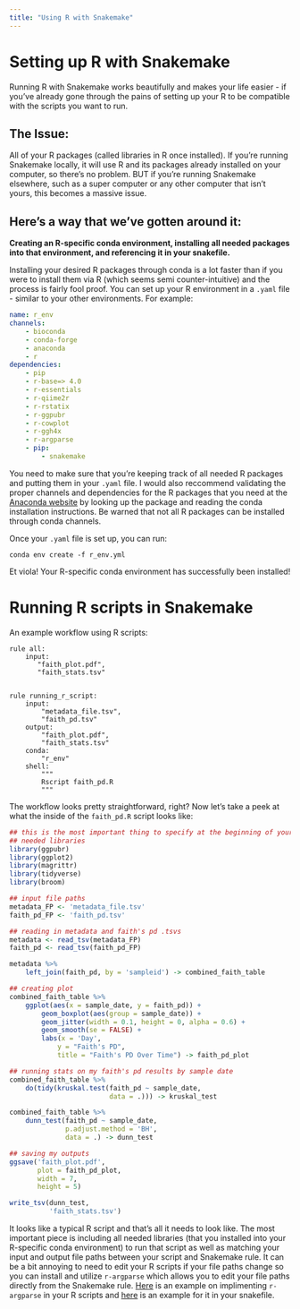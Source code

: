 ```yaml
---
title: "Using R with Snakemake"
---
```


# Setting up R with Snakemake 
Running R with Snakemake works beautifully and makes your life easier - if you've already gone through the pains of setting up your R to be compatible with the scripts you want to run. 

## The Issue: 
All of your R packages (called libraries in R once installed). If you're running Snakemake locally, it will use R and its packages already installed on your computer, so there's no problem. BUT if you're running Snakemake elsewhere, such as a super computer or any other computer that isn't yours, this becomes a massive issue. 

## Here's a way that we've gotten around it:

**Creating an R-specific conda environment, installing all needed packages into that environment, and referencing it in your snakefile.**
    
Installing your desired R packages through conda is a lot faster than if you were to install them via R (which seems semi counter-intuitive) and the process is fairly fool proof. You can set up your R environment in a `.yaml` file - similar to your other environments. For example:

```yaml
name: r_env
channels:
    - bioconda
    - conda-forge
    - anaconda
    - r
dependencies:
    - pip
    - r-base=> 4.0
    - r-essentials
    - r-qiime2r
    - r-rstatix
    - r-ggpubr
    - r-cowplot
    - r-ggh4x
    - r-argparse
    - pip:
        - snakemake
```

You need to make sure that you're keeping track of all needed R packages and putting them in your `.yaml` file. I would also reccommend validating the proper channels and dependencies for the R packages that you need at the [Anaconda website](https://anaconda.org/anaconda/repo) by looking up the package and reading the conda installation instructions. Be warned that not all R packages can be installed through conda channels. 

Once your `.yaml` file is set up, you can run:

```
conda env create -f r_env.yml
```

Et viola! Your R-specific conda environment has successfully been installed!

# Running R scripts in Snakemake

An example workflow using R scripts:

```snakemake
rule all:
    input:
       "faith_plot.pdf",
       "faith_stats.tsv" 


rule running_r_script:
    input:
        "metadata_file.tsv",
        "faith_pd.tsv"
    output:
        "faith_plot.pdf",
        "faith_stats.tsv"
    conda:
        "r_env"
    shell:
        """
        Rscript faith_pd.R 
        """
```

The workflow looks pretty straightforward, right? Now let's take a peek at what the inside of the `faith_pd.R` script looks like:

```R
## this is the most important thing to specify at the beginning of your script
## needed libraries
library(ggpubr)
library(ggplot2)
library(magrittr)
library(tidyverse)
library(broom)

## input file paths 
metadata_FP <- 'metadata_file.tsv'
faith_pd_FP <- 'faith_pd.tsv'

## reading in metadata and faith's pd .tsvs
metadata <- read_tsv(metadata_FP)
faith_pd <- read_tsv(faith_pd_FP)

metadata %>%
    left_join(faith_pd, by = 'sampleid') -> combined_faith_table

## creating plot
combined_faith_table %>%
    ggplot(aes(x = sample_date, y = faith_pd)) +
        geom_boxplot(aes(group = sample_date)) +
        geom_jitter(width = 0.1, height = 0, alpha = 0.6) +
        geom_smooth(se = FALSE) +
        labs(x = 'Day',
            y = "Faith's PD",
            title = "Faith's PD Over Time") -> faith_pd_plot

## running stats on my faith's pd results by sample date
combined_faith_table %>%
    do(tidy(kruskal.test(faith_pd ~ sample_date,
                         data = .))) -> kruskal_test

combined_faith_table %>%
    dunn_test(faith_pd ~ sample_date,
              p.adjust.method = 'BH',
              data = .) -> dunn_test

## saving my outputs
ggsave('faith_plot.pdf',
       plot = faith_pd_plot,
       width = 7,
       height = 5)

write_tsv(dunn_test,
          'faith_stats.tsv')
```

It looks like a typical R script and that's all it needs to look like. The most important piece is including all needed libraries (that you installed into your R-specific conda environment) to run that script as well as matching your input and output file paths between your script and Snakemake rule. It can be a bit annoying to need to edit your R scripts if your file paths change so you can install and utilize `r-argparse` which allows you to edit your file paths directly from the Snakemake rule. [Here](https://github.com/sterrettJD/Effective-Snakemake-HPC/blob/main/examples/faith_pd_argparse.R) is an example on implimenting `r-argparse` in your R scripts and [here](https://github.com/sterrettJD/Effective-Snakemake-HPC/blob/main/examples/r_argparse.smk) is an example for it in your snakefile.